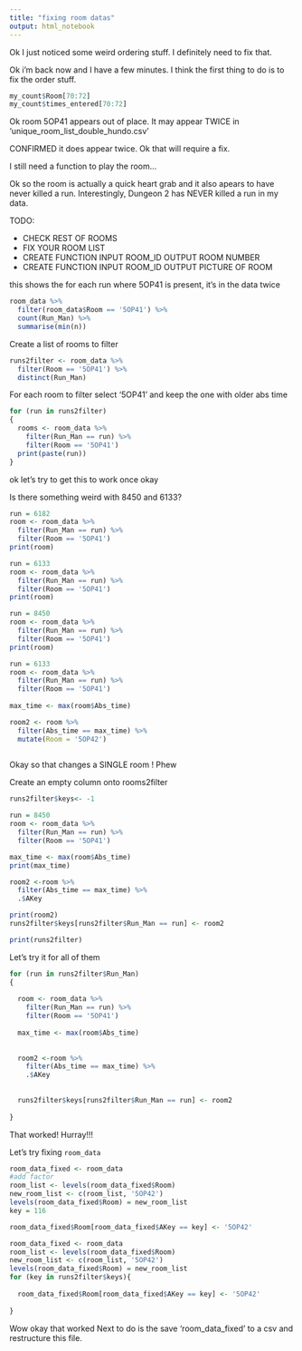 ```yaml
---
title: "fixing room datas"
output: html_notebook
---
```

Ok I just noticed some weird ordering stuff.  I definitely need to fix that.

Ok i'm back now and I have a few minutes.  I think the first thing to do is to fix the order stuff.

```r
my_count$Room[70:72]
my_count$times_entered[70:72]
```

Ok room 5OP41 appears out of place.  It may appear TWICE in 'unique_room_list_double_hundo.csv'  

CONFIRMED it does appear twice.  Ok that will require a fix.

I still need a function to play the room...

Ok so the room is actually a quick heart grab and it also apears to have never killed a run.  Interestingly, Dungeon 2 has NEVER killed a run in my data.

TODO:

- CHECK REST OF ROOMS
- FIX YOUR ROOM LIST
- CREATE FUNCTION INPUT ROOM_ID OUTPUT ROOM NUMBER
- CREATE FUNCTION INPUT ROOM_ID OUTPUT PICTURE OF ROOM


this shows the for each run where 5OP41 is present, it's in the data twice
```r
room_data %>%
  filter(room_data$Room == '5OP41') %>%
  count(Run_Man) %>%
  summarise(min(n))
```

Create a list of rooms to filter

```r
runs2filter <- room_data %>%
  filter(Room == '5OP41') %>%
  distinct(Run_Man)
```

For each room to filter select '5OP41' and keep the one with older abs time

```r
for (run in runs2filter)
{
  rooms <- room_data %>%
    filter(Run_Man == run) %>%
    filter(Room == '5OP41') 
  print(paste(run))
}
```
 ok let's try to get this to work once okay

Is there something weird with 8450 and 6133?

```r
run = 6182
room <- room_data %>%
  filter(Run_Man == run) %>%
  filter(Room == '5OP41')
print(room)

run = 6133
room <- room_data %>%
  filter(Run_Man == run) %>%
  filter(Room == '5OP41')
print(room)

run = 8450
room <- room_data %>%
  filter(Run_Man == run) %>%
  filter(Room == '5OP41')
print(room)
```



```r
run = 6133
room <- room_data %>%
  filter(Run_Man == run) %>%
  filter(Room == '5OP41')
  
max_time <- max(room$Abs_time)

room2 <- room %>%
  filter(Abs_time == max_time) %>%
  mutate(Room = '5OP42')
  
```

Okay so that changes a SINGLE room ! Phew


Create an empty column onto rooms2filter
```r
runs2filter$keys<- -1
```


```r
run = 8450
room <- room_data %>%
  filter(Run_Man == run) %>%
  filter(Room == '5OP41')

max_time <- max(room$Abs_time)
print(max_time)

room2 <-room %>%
  filter(Abs_time == max_time) %>%
  .$AKey

print(room2)
runs2filter$keys[runs2filter$Run_Man == run] <- room2

print(runs2filter)
```

Let's try it for all of them

```r
for (run in runs2filter$Run_Man)
{
  
  room <- room_data %>%
    filter(Run_Man == run) %>%
    filter(Room == '5OP41')
  
  max_time <- max(room$Abs_time)
  
  
  room2 <-room %>%
    filter(Abs_time == max_time) %>%
    .$AKey
  
  
  runs2filter$keys[runs2filter$Run_Man == run] <- room2
  
}
```
That worked! Hurray!!!

Let's try fixing `room_data`

```r
room_data_fixed <- room_data
#add factor
room_list <- levels(room_data_fixed$Room)
new_room_list <- c(room_list, '5OP42') 
levels(room_data_fixed$Room) = new_room_list
key = 116

room_data_fixed$Room[room_data_fixed$AKey == key] <- '5OP42'
```


```r
room_data_fixed <- room_data
room_list <- levels(room_data_fixed$Room)
new_room_list <- c(room_list, '5OP42') 
levels(room_data_fixed$Room) = new_room_list
for (key in runs2filter$keys){
  
  room_data_fixed$Room[room_data_fixed$AKey == key] <- '5OP42'
  
}
```


Wow okay that worked
Next to do is the save 'room_data_fixed' to a csv and restructure this file.
